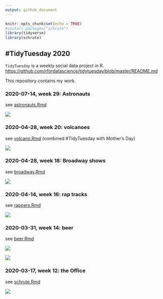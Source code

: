 ```yaml
---
output: github_document
---
```


```r
knitr::opts_chunk$set(echo = TRUE)
#install.packages("schrute")
library(tidyverse)
library(schrute)
```


## #TidyTuesday 2020

`TidyTuesday` is a weekly social data project in R.  
<https://github.com/rfordatascience/tidytuesday/blob/master/README.md>

This repository contains my work.  


### 2020-07-14, week 29: Astronauts

see [astronauts.Rmd](astronauts.Rmd)

![](astronauts.png)


### 2020-04-28, week 20: volcanoes

see [volcano.Rmd](volcano.Rmd)
(combined #TidyTuesday with Mother's Day)

![](rainier.png)


### 2020-04-28, week 18: Broadway shows  

see [broadway.Rmd](broadway.Rmd)

![](broadway.png)


### 2020-04-14, week 16: rap tracks

see [rappers.Rmd](rappers.Rmd)

![](hiphop.gif)


### 2020-03-31, week 14: beer

see [beer.Rmd](beer.Rmd)  

![](cumuplot.png)

![](beer_states.png)


### 2020-03-17, week 12: the Office

see [schrute.Rmd](schrute.Rmd)  

![](twss.png)
